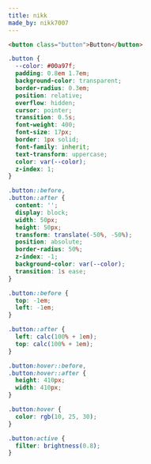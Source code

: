 ```yaml
---
title: nikk
made_by: nikk7007
---
```


```html
<button class="button">Button</button>
```

```css
.button {
  --color: #00a97f;
  padding: 0.8em 1.7em;
  background-color: transparent;
  border-radius: 0.3em;
  position: relative;
  overflow: hidden;
  cursor: pointer;
  transition: 0.5s;
  font-weight: 400;
  font-size: 17px;
  border: 1px solid;
  font-family: inherit;
  text-transform: uppercase;
  color: var(--color);
  z-index: 1;
}

.button::before,
.button::after {
  content: '';
  display: block;
  width: 50px;
  height: 50px;
  transform: translate(-50%, -50%);
  position: absolute;
  border-radius: 50%;
  z-index: -1;
  background-color: var(--color);
  transition: 1s ease;
}

.button::before {
  top: -1em;
  left: -1em;
}

.button::after {
  left: calc(100% + 1em);
  top: calc(100% + 1em);
}

.button:hover::before,
.button:hover::after {
  height: 410px;
  width: 410px;
}

.button:hover {
  color: rgb(10, 25, 30);
}

.button:active {
  filter: brightness(0.8);
}
```
